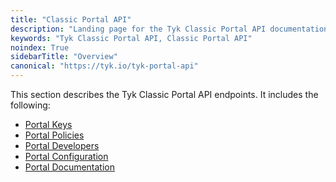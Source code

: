 ```yaml
---
title: "Classic Portal API"
description: "Landing page for the Tyk Classic Portal API documentation"
keywords: "Tyk Classic Portal API, Classic Portal API"
noindex: True
sidebarTitle: "Overview"
canonical: "https://tyk.io/tyk-portal-api"
---
```



<LegacyClassicPortalApi/>


This section describes the Tyk Classic Portal API endpoints. It includes the following:

* [Portal Keys](/5.9/tyk-apis/tyk-portal-api/portal-keys)
* [Portal Policies](/5.9/tyk-apis/tyk-dashboard-api/portal-policies)
* [Portal Developers](/5.9/tyk-apis/tyk-portal-api/portal-developers)
* [Portal Configuration](/5.9/tyk-apis/tyk-portal-api/portal-configuration)
* [Portal Documentation](/5.9/tyk-apis/tyk-portal-api/portal-documentation)